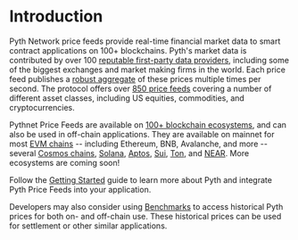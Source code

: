 # Introduction

Pyth Network price feeds provide real-time financial market data to smart contract applications on 100+ blockchains.
Pyth's market data is contributed by over 100 [reputable first-party data providers](https://pyth.network/publishers/), including some of the biggest exchanges and market making firms in the world.
Each price feed publishes a [robust aggregate](price-feeds/how-pyth-works/price-aggregation) of these prices multiple times per second.
The protocol offers over [850 price feeds](https://pyth.network/price-feeds/) covering a number of different asset classes, including US equities, commodities, and cryptocurrencies.

Pythnet Price Feeds are available on [100+ blockchain ecosystems](./price-feeds/contract-addresses), and can also be used in off-chain applications.
They are available on mainnet for most [EVM chains](price-feeds/use-real-time-data/evm.md) -- including Ethereum, BNB, Avalanche, and more --several [Cosmos chains](price-feeds/use-real-time-data/cosmwasm.md), [Solana](https://docs.pyth.network/price-feeds/use-real-time-data/solana),
[Aptos](price-feeds/use-real-time-data/aptos.md), [Sui](price-feeds/use-real-time-data/sui.md), [Ton](price-feeds/use-real-time-data/ton.md), and [NEAR](price-feeds/use-real-time-data/near.md).
More ecosystems are coming soon!

Follow the [Getting Started](price-feeds/getting-started.mdx) guide to learn more about Pyth and integrate Pyth Price Feeds into your application.

Developers may also consider using [Benchmarks](../benchmarks) to access historical Pyth prices for both on- and off-chain use.
These historical prices can be used for settlement or other similar applications.
